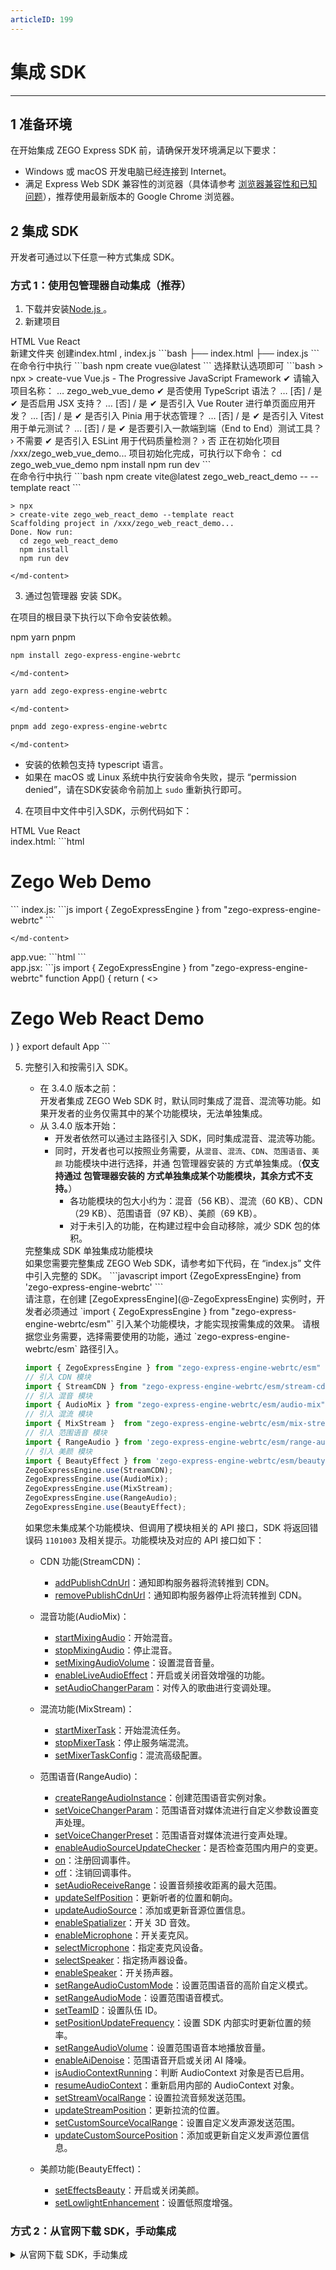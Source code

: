 ```yaml
---
articleID: 199
---
```

# 集成 SDK

---

## 1 准备环境

在开始集成 ZEGO Express SDK 前，请确保开发环境满足以下要求：

- Windows 或 macOS 开发电脑已经连接到 Internet。
- 满足 Express Web SDK 兼容性的浏览器（具体请参考 [浏览器兼容性和已知问题](!OverView/Browser_Restrictions)），推荐使用最新版本的 Google Chrome 浏览器。

## 2 集成 SDK

开发者可通过以下任意一种方式集成 SDK。

### 方式 1：使用包管理器自动集成（推荐）

1. 下载并安装[Node.js ](https://docs.npmjs.com/downloading-and-installing-node-js-and-npm/)。
2. 新建项目

  <div class="multipletabs-content">
  <!--tabs列表-->
  <div class="item-tabs">
  <div class="scroll-box">
  <span class="tab-item">
    HTML
  </span>
  <span class="tab-item">
    Vue
  </span>
  <span class="tab-item">
    React
  </span>
  </div>
  </div>
  <!--MarkDown内容要注意包裹在md-content标签内，且注意前面不能有空格，不然也会渲染异常-->
  <div class="multipletabs-content-item ">
    <md-content>
  新建文件夹 创建index.html , index.js 
  ```bash
  ├── index.html
  ├── index.js
  ```
    </md-content>
  </div>
  <!--嵌套其它html模板示例-->
  <div class="multipletabs-content-item ">
    <md-content>
  在命令行中执行   
  ```bash
  npm create vue@latest
  ```
  选择默认选项即可
  ```bash
  > npx
  > create-vue
  Vue.js - The Progressive JavaScript Framework
  ✔ 请输入项目名称： … zego_web_vue_demo
  ✔ 是否使用 TypeScript 语法？ … [否] / 是
  ✔ 是否启用 JSX 支持？ … [否] / 是
  ✔ 是否引入 Vue Router 进行单页面应用开发？ … [否] / 是
  ✔ 是否引入 Pinia 用于状态管理？ … [否] / 是
  ✔ 是否引入 Vitest 用于单元测试？ … [否] / 是
  ✔ 是否要引入一款端到端（End to End）测试工具？ › 不需要
  ✔ 是否引入 ESLint 用于代码质量检测？ › 否
  正在初始化项目 /xxx/zego_web_vue_demo...
  项目初始化完成，可执行以下命令：
    cd zego_web_vue_demo
    npm install
    npm run dev
  ```
    </md-content>
  </div>
  <!--复用内容要注意上下空一行，不然可能会造成渲染错误-->
  <div class="multipletabs-content-item ">
    <md-content>
  在命令行中执行
  ```bash
  npm create vite@latest zego_web_react_demo --  --template react
  ```

  ```
  > npx
  > create-vite zego_web_react_demo --template react
  Scaffolding project in /xxx/zego_web_react_demo...
  Done. Now run:
    cd zego_web_react_demo
    npm install
    npm run dev
  ```
    </md-content>
  </div>
  </div>

3. 通过包管理器 安装 SDK。

  在项目的根目录下执行以下命令安装依赖。

  <div class="multipletabs-content">
  <!--tabs列表-->
  <div class="item-tabs">
  <div class="scroll-box">
  <span class="tab-item">
    npm
  </span>
  <span class="tab-item">
    yarn
  </span>
  <span class="tab-item">
    pnpm
  </span>
  </div>
  </div>
  <!--MarkDown内容要注意包裹在md-content标签内，且注意前面不能有空格，不然也会渲染异常-->
  <div class="multipletabs-content-item ">
    <md-content>

  ```bash
  npm install zego-express-engine-webrtc
  ```

    </md-content>
  </div>
  <!--嵌套其它html模板示例-->
  <div class="multipletabs-content-item ">
    <md-content>

  ```bash
  yarn add zego-express-engine-webrtc
  ```

    </md-content>
  </div>
  <!--复用内容要注意上下空一行，不然可能会造成渲染错误-->
  <div class="multipletabs-content-item ">
    <md-content>

  ```bash
  pnpm add zego-express-engine-webrtc
  ```

    </md-content>
  </div>
  </div>

   <div class="mk-hint">

   - 安装的依赖包支持 typescript 语言。
   - 如果在 macOS 或 Linux 系统中执行安装命令失败，提示 “permission denied”，请在SDK安装命令前加上 `sudo` 重新执行即可。
   </div>

4. 在项目中文件中引入SDK，示例代码如下：

  <div class="multipletabs-content">
    <!--tabs列表-->
    <div class="item-tabs">
    <div class="scroll-box">
      <span class="tab-item">
        HTML
      </span>
      <span class="tab-item">
        Vue
      </span>
      <span class="tab-item">
        React
      </span>
    </div>
    </div>
  <!--MarkDown内容要注意包裹在md-content标签内，且注意前面不能有空格，不然也会渲染异常-->
  <div class="multipletabs-content-item ">
    <md-content>
  index.html:
  ```html
  <!DOCTYPE html>
  <html lang="en">
  <head>
    <meta charset="UTF-8">
    <title>Zego Web Demo</title>
  </head>
  <body>
    <h1>Zego Web Demo</h1>
    <script src="index.js" type="module"></script>
  </body>
  </html>
  ```
  index.js:
  ```js
  import { ZegoExpressEngine } from "zego-express-engine-webrtc"
  ```

    </md-content>
  </div>
  <!--嵌套其它html模板示例-->
  <div class="multipletabs-content-item ">
   <md-content>
  app.vue:
  ```html
  <script setup>
  import { ZegoExpressEngine } from 'zego-express-engine-webrtc'
  </script>
  <template>
    <div>
      <h1>Zego Web Vue Demo</h1>
    </div>
  </template>
  ```

   </md-content>
  </div>
  <!--复用内容要注意上下空一行，不然可能会造成渲染错误-->
  <div class="multipletabs-content-item ">
  <md-content>
  app.jsx:
  ```js
  import { ZegoExpressEngine } from "zego-express-engine-webrtc"
  function App() {
    return (
      <>
        <h1>Zego Web React Demo</h1>
      </>
    )
  }
  export default App
  ```

  </md-content>
  </div>



5. 完整引入和按需引入 SDK。

    <div class="mk-warning">

    - 在 3.4.0 版本之前：   
      开发者集成 ZEGO Web SDK 时，默认同时集成了混音、混流等功能。如果开发者的业务仅需其中的某个功能模块，无法单独集成。
    - 从 3.4.0 版本开始：
      - 开发者依然可以通过主路径引入 SDK，同时集成混音、混流等功能。
      - 同时，开发者也可以按照业务需要，从`混音`、`混流`、`CDN`、`范围语音`、`美颜` 功能模块中进行选择，并通 包管理器安装的 方式单独集成。（**仅支持通过 包管理器安装的 方式单独集成某个功能模块，其余方式不支持。**）
        - 各功能模块的包大小约为：混音（56 KB）、混流（60 KB）、CDN（29
          KB）、范围语音（97 KB）、美颜（69 KB）。
        - 对于未引入的功能，在构建过程中会自动移除，减少 SDK 包的体积。
    </div>

    <div class="multipletabs-content">
        <!--tabs列表-->
        <div class="item-tabs">
            <div class="scroll-box">
              <span class="tab-item">
                完整集成 SDK
              </span>
              <span class="tab-item">
                单独集成功能模块
              </span>
            </div>
        </div>
    <!--MarkDown内容要注意包裹在md-content标签内，且注意前面不能有空格，不然也会渲染异常-->
    <div class="multipletabs-content-item ">
      <md-content>
    如果您需要完整集成 ZEGO Web SDK，请参考如下代码，在 “index.js” 文件中引入完整的 SDK。
    ```javascript
    import {ZegoExpressEngine} from 'zego-express-engine-webrtc'
    ```
      </md-content>
    </div>
    <!--嵌套其它html模板示例-->
    <div class="multipletabs-content-item ">
      <md-content>
    请注意，在创建 [ZegoExpressEngine](@-ZegoExpressEngine) 实例时，开发者必须通过 `import { ZegoExpressEngine } from "zego-express-engine-webrtc/esm"` 引入某个功能模块，才能实现按需集成的效果。
    请根据您业务需要，选择需要使用的功能，通过 `zego-express-engine-webrtc/esm` 路径引入。

    ```javascript
    import { ZegoExpressEngine } from "zego-express-engine-webrtc/esm"
    // 引入 CDN 模块
    import { StreamCDN } from "zego-express-engine-webrtc/esm/stream-cdn"
    // 引入 混音 模块
    import { AudioMix } from "zego-express-engine-webrtc/esm/audio-mix"
    // 引入 混流 模块
    import { MixStream }  from "zego-express-engine-webrtc/esm/mix-stream"
    // 引入 范围语音 模块
    import { RangeAudio } from 'zego-express-engine-webrtc/esm/range-audio';
    // 引入 美颜 模块
    import { BeautyEffect } from 'zego-express-engine-webrtc/esm/beauty-effect';
    ZegoExpressEngine.use(StreamCDN);
    ZegoExpressEngine.use(AudioMix);
    ZegoExpressEngine.use(MixStream);
    ZegoExpressEngine.use(RangeAudio);
    ZegoExpressEngine.use(BeautyEffect);
    ```
    如果您未集成某个功能模块、但调用了模块相关的 API 接口，SDK 将返回错误码 `1101003` 及相关提示。功能模块及对应的 API 接口如下：
    </md-content>
    <ul><li><p>CDN 功能(StreamCDN)：</p>
        <ul><li><a href="/article/api?doc=Express_Video_SDK_API~javascript_web~class~ZegoExpressEngine#add-publish-cdn-url" target="blank" >addPublishCdnUrl</a>：通知即构服务器将流转推到 CDN。</li>
        <li><a href="/article/api?doc=Express_Video_SDK_API~javascript_web~class~ZegoExpressEngine#remove-publish-cdn-url" target="blank" >removePublishCdnUrl</a>：通知即构服务器停止将流转推到 CDN。</li></ul></li><li><p>混音功能(AudioMix)：</p>
        <ul><li><a href="/article/api?doc=Express_Video_SDK_API~javascript_web~class~ZegoExpressEngine#start-mixing-audio" target="blank" >startMixingAudio</a>：开始混音。</li>
        <li><a href="/article/api?doc=Express_Video_SDK_API~javascript_web~class~ZegoExpressEngine#stop-mixing-audio" target="blank" >stopMixingAudio</a>：停止混音。</li>
        <li><a href="/article/api?doc=Express_Video_SDK_API~javascript_web~class~ZegoExpressEngine#set-mixing-audio-volume" target="blank" >setMixingAudioVolume</a>：设置混音音量。</li>
        <li><a href="/article/api?doc=Express_Video_SDK_API~javascript_web~class~ZegoExpressEngine#enable-live-audio-effect" target="blank" >enableLiveAudioEffect</a>：开启或关闭音效增强的功能。</li>
        <li><a href="/article/api?doc=Express_Video_SDK_API~javascript_web~class~ZegoExpressEngine#set-audio-changer-param" target="blank" >setAudioChangerParam</a>：对传入的歌曲进行变调处理。</li></ul></li>
    <li><p>混流功能(MixStream)：</p>
        <ul><li><a href="/article/api?doc=Express_Video_SDK_API~javascript_web~class~ZegoExpressEngine#start-mixer-task" target="blank" >startMixerTask</a>：开始混流任务。</li>
        <li><a href="/article/api?doc=Express_Video_SDK_API~javascript_web~class~ZegoExpressEngine#stop-mixer-task" target="blank" >stopMixerTask</a>：停止服务端混流。</li>
        <li><a href="/article/api?doc=Express_Video_SDK_API~javascript_web~class~ZegoExpressEngine#set-mixer-task-config" target="blank" >setMixerTaskConfig</a>：混流高级配置。</li></ul></li>
    <li><p>范围语音(RangeAudio)：</p>
        <ul><li><a href="/article/api?doc=Express_Video_SDK_API~javascript_web~class~ZegoExpressEngine#create-range-audio-instance" target="blank" >createRangeAudioInstance</a>：创建范围语音实例对象。</li>
        <li><a href="/article/api?doc=Express_Video_SDK_API~javascript_web~class~ZegoExpressEngine#set-voice-changer-param" target="blank" >setVoiceChangerParam</a>：范围语音对媒体流进行自定义参数设置变声处理。</li>
        <li><a href="/article/api?doc=Express_Video_SDK_API~javascript_web~class~ZegoExpressEngine#set-voice-changer-preset" target="blank" >setVoiceChangerPreset</a>：范围语音对媒体流进行变声处理。</li>
        <li><a href="/article/api?doc=Express_Video_SDK_API~javascript_web~class~ZegoExpressRangeAudio#enable-audio-source-update-checker" target="blank" >enableAudioSourceUpdateChecker</a>：是否检查范围内用户的变更。</li>
        <li><a href="/article/api?doc=Express_Video_SDK_API~javascript_web~class~ZegoExpressRangeAudio#on" target="blank" >on</a>：注册回调事件。</li>
        <li><a href="/article/api?doc=Express_Video_SDK_API~javascript_web~class~ZegoExpressRangeAudio#off" target="blank" >off</a>：注销回调事件。</li>
        <li><a href="/article/api?doc=Express_Video_SDK_API~javascript_web~class~ZegoExpressRangeAudio#set-audio-receive-range" target="blank" >setAudioReceiveRange</a>：设置音频接收距离的最大范围。</li>
        <li><a href="/article/api?doc=Express_Video_SDK_API~javascript_web~class~ZegoExpressRangeAudio#update-self-position" target="blank" >updateSelfPosition</a>：更新听者的位置和朝向。</li>
        <li><a href="/article/api?doc=Express_Video_SDK_API~javascript_web~class~ZegoExpressRangeAudio#update-audio-source" target="blank" >updateAudioSource</a>：添加或更新音源位置信息。</li>
        <li><a href="/article/api?doc=Express_Video_SDK_API~javascript_web~class~ZegoExpressRangeAudio#enable-spatializer" target="blank" >enableSpatializer</a>：开关 3D 音效。</li>
        <li><a href="/article/api?doc=Express_Video_SDK_API~javascript_web~class~ZegoExpressRangeAudio#enable-microphone" target="blank" >enableMicrophone</a>：开关麦克风。</li>
        <li><a href="/article/api?doc=Express_Video_SDK_API~javascript_web~class~ZegoExpressRangeAudio#select-microphone" target="blank" >selectMicrophone</a>：指定麦克风设备。</li>
        <li><a href="/article/api?doc=Express_Video_SDK_API~javascript_web~class~ZegoExpressRangeAudio#select-speaker" target="blank" >selectSpeaker</a>：指定扬声器设备。</li>
        <li><a href="/article/api?doc=Express_Video_SDK_API~javascript_web~class~ZegoExpressRangeAudio#enable-speaker" target="blank" >enableSpeaker</a>：开关扬声器。</li>
        <li><a href="/article/api?doc=Express_Video_SDK_API~javascript_web~class~ZegoExpressRangeAudio#set-range-audio-custom-mode" target="blank" >setRangeAudioCustomMode</a>：设置范围语音的高阶自定义模式。</li>
        <li><a href="/article/api?doc=Express_Video_SDK_API~javascript_web~class~ZegoExpressRangeAudio#set-range-audio-mode" target="blank" >setRangeAudioMode</a>：设置范围语音模式。</li>
        <li><a href="/article/api?doc=Express_Video_SDK_API~javascript_web~class~ZegoExpressRangeAudio#set-team-id" target="blank" >setTeamID</a>：设置队伍 ID。</li>
        <li><a href="/article/api?doc=Express_Video_SDK_API~javascript_web~class~ZegoExpressRangeAudio#set-position-update-frequency" target="blank" >setPositionUpdateFrequency</a>：设置 SDK 内部实时更新位置的频率。</li>
        <li><a href="/article/api?doc=Express_Video_SDK_API~javascript_web~class~ZegoExpressRangeAudio#set-range-audio-volume" target="blank" >setRangeAudioVolume</a>：设置范围语音本地播放音量。</li>
        <li><a href="/article/api?doc=Express_Video_SDK_API~javascript_web~class~ZegoExpressEngine#enable-ai-denoise" target="blank" >enableAiDenoise</a>：范围语音开启或关闭 AI 降噪。</li>
        <li><a href="/article/api?doc=Express_Video_SDK_API~javascript_web~class~ZegoExpressRangeAudio#is-audio-context-running" target="blank" >isAudioContextRunning</a>：判断 AudioContext 对象是否已启用。</li>
        <li><a href="/article/api?doc=Express_Video_SDK_API~javascript_web~class~ZegoExpressRangeAudio#resume-audio-context" target="blank" >resumeAudioContext</a>：重新启用内部的 AudioContext 对象。</li>
        <li><a href="/article/api?doc=Express_Video_SDK_API~javascript_web~class~ZegoExpressRangeAudio#set-stream-vocal-range" target="blank" >setStreamVocalRange</a>：设置拉流音频发送范围。</li>
        <li><a href="/article/api?doc=Express_Video_SDK_API~javascript_web~class~ZegoExpressRangeAudio#update-stream-position" target="blank" >updateStreamPosition</a>：更新拉流的位置。</li>
        <li><a href="/article/api?doc=Express_Video_SDK_API~javascript_web~class~ZegoExpressRangeAudio#set-custom-source-vocal-range" target="blank" >setCustomSourceVocalRange</a>：设置自定义发声源发送范围。</li>
        <li><a href="/article/api?doc=Express_Video_SDK_API~javascript_web~class~ZegoExpressRangeAudio#update-custom-source-position" target="blank" >updateCustomSourcePosition</a>：添加或更新自定义发声源位置信息。</li></ul></li>
    <li><p>美颜功能(BeautyEffect)：</p>
        <ul><li><a href="/article/api?doc=Express_Video_SDK_API~javascript_web~class~ZegoExpressEngine#set-effects-beauty" target="blank" >setEffectsBeauty</a>：开启或关闭美颜。</li>
        <li><a href="/article/api?doc=Express_Video_SDK_API~javascript_web~class~ZegoExpressEngine#set-lowlight-enhancement" target="blank" >setLowlightEnhancement</a>：设置低照度增强。</li></ul></li></ul>
    </div>
    </div>


### 方式 2：从官网下载 SDK，手动集成

<details class="zg-primary">
    <summary>从官网下载 SDK，手动集成</summary>

1. 下载最新版本的 [SDK](#3209) 并解压到项目文件夹，我们可以在 “dist_js/” 下找到 “ZegoExpressWebRTC-x.x.x.js” 文件。
2. 在 [VSCode](https://code.visualstudio.com/)中打开项目文件夹并新建 “index.html” 文件。
  ![sdk.png](https://media-resource.spreading.io/docuo/workspace740/af061ebc6eaf0f12ae9e7f72235bd04e/329f88eaa3.png)
3. 在 “index.html” 文件中编写界面代码，并在文件的 `head` 标签内使用 `script` 标签引入 “ZegoExpressWebRTC-x.x.x.js”。其中，“x.x.x” 为 SDK 的版本号，请参考第 1 步压缩包解压后的文件名修改。  

  <details class="zg-primary">
      <summary> index.html 代码示例如下：</summary>

  ```html
  <html>
    <head>
      <meta charset="UTF-8">
      <title>Zego RTC Web Demo</title>
      <script src="./dist_js/ZegoExpressWebRTC-x.x.x.js"></script>
    </head>
    <body>
      <h1>
        Zego RTC Web Demo
      </h1>
    </body>
    <script>
      (async () => {
        // 此处添加后续的代码...
      })();
    </script>
  </html>
  ```

  </details>
